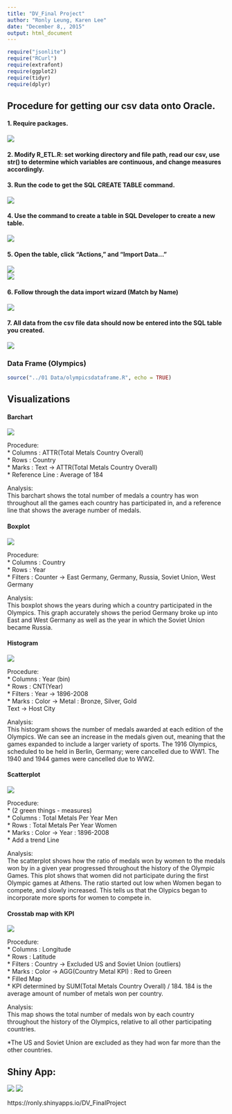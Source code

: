 ```yaml
---
title: "DV_Final Project"
author: "Ronly Leung, Karen Lee"
date: "December 8,, 2015"
output: html_document
---
```

```r
require("jsonlite")
require("RCurl")
require(extrafont)
require(ggplot2)
require(tidyr)
require(dplyr)
```

## Procedure for getting our csv data onto Oracle.

#### 1. Require packages.

![](s1.jpg)  

#### 2. Modify R_ETL.R: set working directory and file path, read our csv, use str() to determine which variables are continuous, and change measures accordingly. 

#### 3. Run the code to get the SQL CREATE TABLE command. 

![](1.jpg)      

#### 4. Use the command to create a table in SQL Developer to create a new table. 

![](2.jpg)     

#### 5. Open the table, click "Actions," and "Import Data..." 

![](3.jpg)      
![](4.jpg)      

#### 6. Follow through the data import wizard (Match by Name)

![](5.jpg)      

#### 7. All data from the csv file data should now be entered into the SQL table you created.

![](6.jpg)      
  
### Data Frame (Olympics)

```r
source("../01 Data/olympicsdataframe.R", echo = TRUE)
```


## Visualizations
#### Barchart

![](barchart.jpg)    

Procedure:  
* Columns : ATTR(Total Metals Country Overall)  
* Rows : Country  
* Marks : Text -> ATTR(Total Metals Country Overall)  
* Reference Line : Average of 184  

Analysis:   
This barchart shows the total number of medals a country has won throughout all the games each country has participated in, and a reference line that shows the average number of medals.  

#### Boxplot

![](boxplot.jpg)  
  
Procedure:    
* Columns : Country  
* Rows : Year  
* Filters : Counter -> East Germany, Germany, Russia, Soviet Union, West Germany  

Analysis:   
This boxplot shows the years during which a country participated in the Olympics. This graph accurately shows the period Germany broke up into East and West Germany as well as the year in which the Soviet Union became Russia.   


#### Histogram

![](histogram.jpg)   

Procedure:  
* Columns : Year (bin)  
* Rows : CNT(Year)  
* Filters : Year -> 1896-2008  
* Marks : Color -> Metal : Bronze, Silver, Gold  
	      Text -> Host City

Analysis:   
This histogram shows the number of medals awarded at each edition of the Olympics. We can see an increase in the medals given out, meaning that the games expanded to include a larger variety of sports. 
The 1916 Olympics, scheduled to be held in Berlin, Germany; were cancelled due to WW1.
The 1940 and 1944 games were cancelled due to WW2.   
  
#### Scatterplot

![](scatterplot.jpg)    

Procedure:  
* (2 green things - measures)  
* Columns : Total Metals Per Year Men  
* Rows : Total Metals Per Year Women  
* Marks : Color -> Year : 1896-2008  
* Add a trend Line  

Analysis:   
The scatterplot shows how the ratio of medals won by women to the medals won by in a given year progressed throughout the history of the Olympic Games. 
This plot shows that women did not participate during the first Olympic games at Athens. The ratio started out low when Women began to compete, and slowly increased. 
This tells us that the Olypics began to incorporate more sports for women to compete in.   

#### Crosstab map with KPI

![](map_kpi.jpg)  

Procedure:  
* Columns : Longitude  
* Rows : Latitude  
* Filters : Country -> Excluded US and Soviet Union (outliers)  
* Marks : Color -> AGG(Country Metal KPI) : Red to Green  
* Filled Map  
* KPI determined by SUM(Total Metals Country Overall) / 184. 184 is the average amount of number of metals won per country.  

Analysis:   
This map shows the total number of medals won by each country throughout the history of the Olympics, relative to all other participating countries.

*The US and Soviet Union are excluded as they had won far more than the other countries.   
  
## Shiny App:
![](shinyserver.jpg) 
![](shinyui.jpg)   

https://ronly.shinyapps.io/DV_FinalProject  


